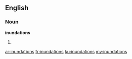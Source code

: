 ==English==

===Noun===
'''inundations'''

# {{plural of|inundation}}

[[ar:inundations]]
[[fr:inundations]]
[[ku:inundations]]
[[my:inundations]]